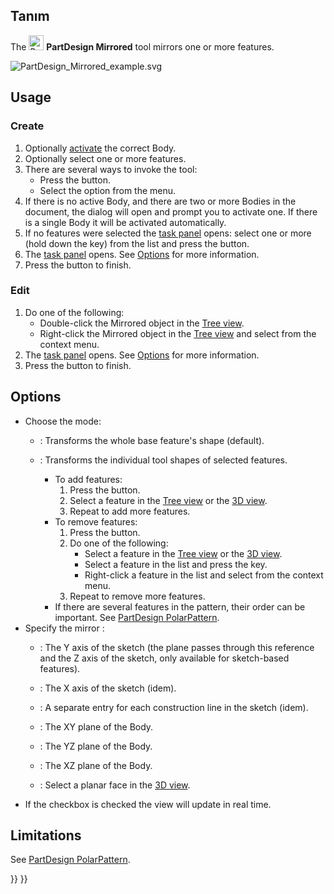 <languages/>

{{Docnav
|‎[[PartDesign_Thickness|Thickness]]
|[[PartDesign_LinearPattern|Linear Pattern]]
|[[PartDesign_Workbench|PartDesign]]
|IconL=PartDesign_Thickness.svg
|IconR=PartDesign_LinearPattern.svg
|IconC=Workbench_PartDesign.svg
}}

{{GuiCommand
|Name=PartDesign Mirrored
|MenuLocation=Part Design → Apply a pattern → Mirrored
|Workbenches=[[PartDesign_Workbench|PartDesign]]
|SeeAlso=[[PartDesign_MultiTransform|PartDesign MultiTransform]]
}}

<span id="Description"></span>
== Tanım ==

The [[Image:PartDesign_Mirrored.svg|24px]] '''PartDesign Mirrored''' tool mirrors one or more features.

[[File:PartDesign Mirrored example.svg]]
{{Caption|A Pocket feature created from a sketch containing a circle (A) is used to create a mirrored feature. The vertical axis of the sketch (B) is used to the define the mirror plane. The result (C) is shown on the right.}} 

==Usage==

=== Create ===

# Optionally [[PartDesign_Body#Active_status|activate]] the correct Body.
# Optionally select one or more features.
# There are several ways to invoke the tool:
#* Press the {{Button|[[Image:PartDesign_Mirrored.svg|16px]] [[PartDesign_Mirrored|Mirrored]]}} button.
#* Select the {{MenuCommand|Part Design → Apply a pattern → [[Image:PartDesign_Mirrored.svg|16px]] Mirrored}} option from the menu.
# If there is no active Body, and there are two or more Bodies in the document, the {{MenuCommand|Active Body Required}} dialog will open and prompt you to activate one. If there is a single Body it will be activated automatically.
# If no features were selected the {{MenuCommand|Select feature}} [[Task_panel|task panel]] opens: select one or more (hold down the {{KEY|Ctrl}} key) from the list and press the {{Button|OK}} button.
# The {{MenuCommand|Mirrored parameters}} [[Task_panel|task panel]] opens. See [[#Options|Options]] for more information.
# Press the {{Button|OK}} button to finish.

=== Edit ===

# Do one of the following:
#* Double-click the Mirrored object in the [[Tree_view|Tree view]].
#* Right-click the Mirrored object in the [[Tree_view|Tree view]] and select {{MenuCommand|Edit Mirrored}} from the context menu.
# The {{MenuCommand|Mirrored parameters}} [[Task_panel|task panel]] opens. See [[#Options|Options]] for more information.
# Press the {{Button|OK}} button to finish.

== Options ==

* Choose the mode:
** {{MenuCommand|Transform body}}: Transforms the whole base feature's shape (default). {{Version|1.0}}
** {{MenuCommand|Transform tool shapes}}: Transforms the individual tool shapes of selected features.
*** To add features:
***# Press the {{Button|Add feature}} button.
***# Select a feature in the [[Tree_view|Tree view]] or the [[3D_view|3D view]].
***# Repeat to add more features.
*** To remove features:
***# Press the {{Button|Remove feature}} button.
***# Do one of the following:
***#* Select a feature in the [[Tree_view|Tree view]] or the [[3D_view|3D view]].
***#* Select a feature in the list and press the {{KEY|Del}} key.
***#* Right-click a feature in the list and select {{MenuCommand|Remove}} from the context menu.
***# Repeat to remove more features.
*** If there are several features in the pattern, their order can be important. See [[PartDesign_PolarPattern#Ordering_features|PartDesign PolarPattern]].
* Specify the mirror {{MenuCommand|Plane}}:
** {{MenuCommand|Vertical sketch axis}}: The Y axis of the sketch (the plane passes through this reference and the Z axis of the sketch, only available for sketch-based features).
** {{MenuCommand|Horizontal sketch axis}}: The X axis of the sketch (idem).
** {{MenuCommand|Construction line #}}: A separate entry for each construction line in the sketch (idem).
** {{MenuCommand|Base XY plane}}: The XY plane of the Body.
** {{MenuCommand|Base YZ plane}}: The YZ plane of the Body.
** {{MenuCommand|Base XZ plane}}: The XZ plane of the Body.
** {{MenuCommand|Select reference...}}: Select a planar face in the [[3D_view|3D view]].
* If the {{MenuCommand|Update view}} checkbox is checked the view will update in real time.

==Limitations==

See [[PartDesign_PolarPattern#Limitations|PartDesign PolarPattern]].


{{Docnav
|‎[[PartDesign_Thickness|Thickness]]
|[[PartDesign_LinearPattern|Linear Pattern]]
|[[PartDesign_Workbench|PartDesign]]
|IconL=PartDesign_Thickness.svg
|IconR=PartDesign_LinearPattern.svg
|IconC=Workbench_PartDesign.svg
}}

{{PartDesign Tools navi{{#translation:}}}}
{{Userdocnavi{{#translation:}}}}